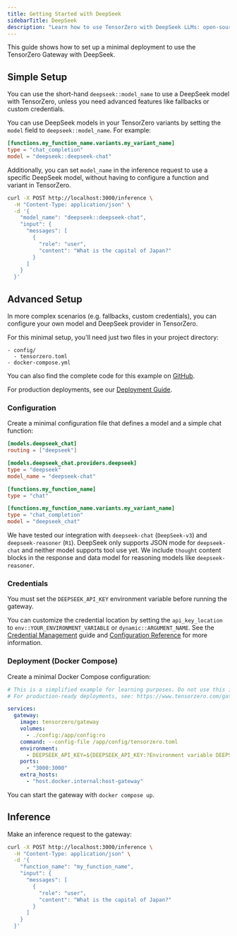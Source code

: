 ```yaml
---
title: Getting Started with DeepSeek
sidebarTitle: DeepSeek
description: "Learn how to use TensorZero with DeepSeek LLMs: open-source gateway, observability, optimization, evaluations, and experimentation."
---
```


This guide shows how to set up a minimal deployment to use the TensorZero Gateway with DeepSeek.

## Simple Setup

You can use the short-hand `deepseek::model_name` to use a DeepSeek model with TensorZero, unless you need advanced features like fallbacks or custom credentials.

You can use DeepSeek models in your TensorZero variants by setting the `model` field to `deepseek::model_name`.
For example:

```toml {3}
[functions.my_function_name.variants.my_variant_name]
type = "chat_completion"
model = "deepseek::deepseek-chat"
```

Additionally, you can set `model_name` in the inference request to use a specific DeepSeek model, without having to configure a function and variant in TensorZero.

```bash {4}
curl -X POST http://localhost:3000/inference \
  -H "Content-Type: application/json" \
  -d '{
    "model_name": "deepseek::deepseek-chat",
    "input": {
      "messages": [
        {
          "role": "user",
          "content": "What is the capital of Japan?"
        }
      ]
    }
  }'
```

## Advanced Setup

In more complex scenarios (e.g. fallbacks, custom credentials), you can configure your own model and DeepSeek provider in TensorZero.

For this minimal setup, you'll need just two files in your project directory:

```
- config/
  - tensorzero.toml
- docker-compose.yml
```

<Tip>

You can also find the complete code for this example on [GitHub](https://github.com/tensorzero/tensorzero/tree/main/examples/guides/providers/deepseek).

</Tip>

For production deployments, see our [Deployment Guide](/gateway/deployment/).

### Configuration

Create a minimal configuration file that defines a model and a simple chat function:

```toml title="config/tensorzero.toml"
[models.deepseek_chat]
routing = ["deepseek"]

[models.deepseek_chat.providers.deepseek]
type = "deepseek"
model_name = "deepseek-chat"

[functions.my_function_name]
type = "chat"

[functions.my_function_name.variants.my_variant_name]
type = "chat_completion"
model = "deepseek_chat"
```

We have tested our integration with `deepseek-chat` (`DeepSeek-v3`) and `deepseek-reasoner` (`R1`).
DeepSeek only supports JSON mode for `deepseek-chat` and neither model supports tool use yet.
We include `thought` content blocks in the response and data model for reasoning models like `deepseek-reasoner`.

### Credentials

You must set the `DEEPSEEK_API_KEY` environment variable before running the gateway.

You can customize the credential location by setting the `api_key_location` to `env::YOUR_ENVIRONMENT_VARIABLE` or `dynamic::ARGUMENT_NAME`.
See the [Credential Management](/gateway/guides/credential-management/) guide and [Configuration Reference](/gateway/configuration-reference/) for more information.

### Deployment (Docker Compose)

Create a minimal Docker Compose configuration:

```yaml title="docker-compose.yml"
# This is a simplified example for learning purposes. Do not use this in production.
# For production-ready deployments, see: https://www.tensorzero.com/gateway/deployment

services:
  gateway:
    image: tensorzero/gateway
    volumes:
      - ./config:/app/config:ro
    command: --config-file /app/config/tensorzero.toml
    environment:
      - DEEPSEEK_API_KEY=${DEEPSEEK_API_KEY:?Environment variable DEEPSEEK_API_KEY must be set.}
    ports:
      - "3000:3000"
    extra_hosts:
      - "host.docker.internal:host-gateway"
```

You can start the gateway with `docker compose up`.

## Inference

Make an inference request to the gateway:

```bash
curl -X POST http://localhost:3000/inference \
  -H "Content-Type: application/json" \
  -d '{
    "function_name": "my_function_name",
    "input": {
      "messages": [
        {
          "role": "user",
          "content": "What is the capital of Japan?"
        }
      ]
    }
  }'
```
